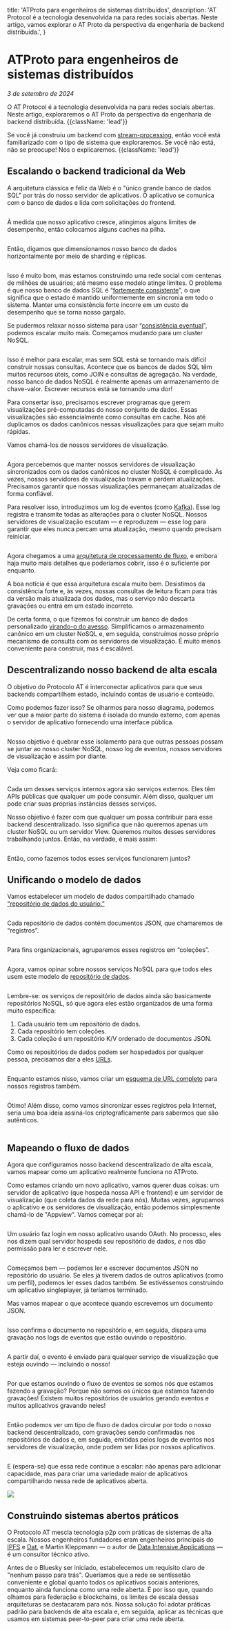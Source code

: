 
  title: 'ATProto para engenheiros de sistemas distribuídos',
  description:
    'AT Protocol é a tecnologia desenvolvida na  para redes sociais abertas. Neste artigo, vamos explorar o AT Proto da perspectiva da engenharia de backend distribuída.',
}

# ATProto para engenheiros de sistemas distribuídos

*3 de setembro de 2024*

O AT Protocol é a tecnologia desenvolvida na [](https://.app) para redes sociais abertas. Neste artigo, exploraremos o AT Proto da perspectiva da engenharia de backend distribuída. {{className: 'lead'}}

Se você já construiu um backend com [stream-processing](https://milinda.pathirage.org/kappa-architecture.com/), então você está familiarizado com o tipo de sistema que exploraremos. Se você não está, não se preocupe! Nós o explicaremos. {{className: 'lead'}}

## Escalando o backend tradicional da Web

A arquitetura clássica e feliz da Web é o "único grande banco de dados SQL" por trás do nosso servidor de aplicativos. O aplicativo se comunica com o banco de dados e lida com solicitações do frontend.

<Container>
<Image src={image1} alt="" className="w-full dark:invert max-w-md mx-auto" />
</Container>

À medida que nosso aplicativo cresce, atingimos alguns limites de desempenho, então colocamos alguns caches na pilha.

<Container>
<Image src={image2} alt="" className="w-full dark:invert max-w-2xl mx-auto" />
</Container>

Então, digamos que dimensionamos nosso banco de dados horizontalmente por meio de sharding e réplicas.

<Container>
<Image src={image3} alt="" className="w-full dark:invert max-w-xl mx-auto" />
</Container>

Isso é muito bom, mas estamos construindo uma rede social com centenas de milhões de usuários; até mesmo esse modelo atinge limites. O problema é que nosso banco de dados SQL é “[fortemente consistente](https://en.wikipedia.org/wiki/Strong_consistency)”, o que significa que o estado é mantido uniformemente em sincronia em todo o sistema. Manter uma consistência forte incorre em um custo de desempenho que se torna nosso gargalo.

Se pudermos relaxar nosso sistema para usar “[consistência eventual](https://en.wikipedia.org/wiki/Eventual_consistency)”, podemos escalar muito mais. Começamos mudando para um cluster NoSQL.

<Container>
<Image src={image4} alt="" className="w-full dark:invert max-w-lg mx-auto" />
</Container>

Isso é melhor para escalar, mas sem SQL está se tornando mais difícil construir nossas consultas. Acontece que os bancos de dados SQL têm muitos recursos úteis, como JOIN e consultas de agregação. Na verdade, nosso banco de dados NoSQL é realmente apenas um armazenamento de chave-valor. Escrever recursos está se tornando uma dor!

Para consertar isso, precisamos escrever programas que gerem visualizações pré-computadas do nosso conjunto de dados. Essas visualizações são essencialmente como consultas em cache. Nós até duplicamos os dados canônicos nessas visualizações para que sejam muito rápidas.

Vamos chamá-los de nossos servidores de visualização.

<Container>
<Image src={image5} alt="" className="w-full dark:invert" />
</Container>

Agora percebemos que manter nossos servidores de visualização sincronizados com os dados canônicos no cluster NoSQL é complicado. Às vezes, nossos servidores de visualização travam e perdem atualizações. Precisamos garantir que nossas visualizações permaneçam atualizadas de forma confiável.

Para resolver isso, introduzimos um log de eventos (como [Kafka](https://kafka.apache.org/)). Esse log registra e transmite todas as alterações para o cluster NoSQL. Nossos servidores de visualização escutam &mdash; e reproduzem &mdash; esse log para garantir que eles nunca percam uma atualização, mesmo quando precisam reiniciar.

<Container>
<Image src={image6} alt="" className="w-full dark:invert" />
</Container>

Agora chegamos a uma [arquitetura de processamento de fluxo](https://milinda.pathirage.org/kappa-architecture.com/), e embora haja muito mais detalhes que poderíamos cobrir, isso é o suficiente por enquanto.

A boa notícia é que essa arquitetura escala muito bem. Desistimos da consistência forte e, às vezes, nossas consultas de leitura ficam para trás da versão mais atualizada dos dados, mas o serviço não descarta gravações ou entra em um estado incorreto.

De certa forma, o que fizemos foi construir um banco de dados personalizado [virando-o do avesso](https://www.youtube.com/watch?v=fU9hR3kiOK0). Simplificamos o armazenamento canônico em um cluster NoSQL e, em seguida, construímos nosso próprio mecanismo de consulta com os servidores de visualização. É muito menos conveniente para construir, mas é escalável.

## Descentralizando nosso backend de alta escala

O objetivo do Protocolo AT é interconectar aplicativos para que seus backends compartilhem estado, incluindo contas de usuário e conteúdo.

Como podemos fazer isso? Se olharmos para nosso diagrama, podemos ver que a maior parte do sistema é isolada do mundo externo, com apenas o servidor de aplicativo fornecendo uma interface pública.

<Container>
<Image src={image7} alt="" className="w-full dark:invert" />
</Container>

Nosso objetivo é quebrar esse isolamento para que outras pessoas possam se juntar ao nosso cluster NoSQL, nosso log de eventos, nossos servidores de visualização e assim por diante.

Veja como ficará:

<Container>
<Image src={image8} alt="" className="w-full dark:invert" />
</Container>

Cada um desses serviços internos agora são serviços externos. Eles têm APIs públicas que qualquer um pode consumir. Além disso, qualquer um pode criar suas próprias instâncias desses serviços.

Nosso objetivo é fazer com que qualquer um possa contribuir para esse backend descentralizado. Isso significa que não queremos apenas um cluster NoSQL ou um servidor View. Queremos muitos desses servidores trabalhando juntos. Então, na verdade, é mais assim:

<Container><Image src={image9} alt="" className="w-full dark:invert" />
</Container>

Então, como fazemos todos esses serviços funcionarem juntos?

## Unificando o modelo de dados

Vamos estabelecer um modelo de dados compartilhado chamado [“repositório de dados do usuário.”](/guides/data-repos)

<Container>
<Image src={image10} alt="" className="w-full dark:invert max-w-72 mx-auto" />
</Container>

Cada repositório de dados contém documentos JSON, que chamaremos de “registros”.

<Container>
<Image src={image11} alt="" className="w-full dark:invert max-w-lg mx-auto" />
</Container>

Para fins organizacionais, agruparemos esses registros em “coleções”.

<Container>
<Image src={image12} alt="" className="w-full dark:invert max-w-lg mx-auto" />
</Container>

Agora, vamos opinar sobre nossos serviços NoSQL para que todos eles usem este modelo de [repositório de dados](/guides/data-repos).

<Container>
<Image src={image13} alt="" className="w-full dark:invert" />
</Container>

Lembre-se: os serviços de repositório de dados ainda são basicamente repositórios NoSQL, só que agora eles estão organizados de uma forma muito específica:

1. Cada usuário tem um repositório de dados.
2. Cada repositório tem coleções.
3. Cada coleção é um repositório K/V ordenado de documentos JSON.

Como os repositórios de dados podem ser hospedados por qualquer pessoa, precisamos dar a eles [URLs](/specs/at-uri-scheme).

<Container>
<Image src={image14} alt="" className="w-full dark:invert max-w-72 mx-auto" />
</Container>

Enquanto estamos nisso, vamos criar um [esquema de URL completo](/specs/at-uri-scheme) para nossos registros também.

<Container>
<Image src={image15} alt="" className="w-full dark:invert max-w-lg mx-auto" />
</Container>

Ótimo! Além disso, como vamos sincronizar esses registros pela Internet, seria uma boa ideia assiná-los criptograficamente para sabermos que são autênticos.

<Container>
<Image src={image16} alt="" className="w-full dark:invert max-w-lg mx-auto" />
</Container>

## Mapeando o fluxo de dados

Agora que configuramos nosso backend descentralizado de alta escala, vamos mapear como um aplicativo realmente funciona no ATProto.

Como estamos criando um novo aplicativo, vamos querer duas coisas: um servidor de aplicativo (que hospeda nossa API e frontend) e um servidor de visualização (que coleta dados da rede para nós). Muitas vezes, agrupamos o aplicativo e os servidores de visualização, então podemos simplesmente chamá-lo de "Appview". Vamos começar por aí:

<Container>
<Image src={image17} alt="" className="w-full dark:invert max-w-md mx-auto" />
</Container>

Um usuário faz login em nosso aplicativo usando OAuth. No processo, eles nos dizem qual servidor hospeda seu repositório de dados, _e_ nos dão permissão para ler e escrever nele.

<Container>
<Image src={image18} alt="" className="w-full dark:invert max-w-md mx-auto" />
</Container>

Começamos bem &mdash; podemos ler e escrever documentos JSON no repositório do usuário. Se eles já tiverem dados de outros aplicativos (como um perfil), podemos ler esses dados também. Se estivéssemos construindo um aplicativo singleplayer, já teríamos terminado.

Mas vamos mapear o que acontece quando escrevemos um documento JSON.

<Container>
<Image src={image19} alt="" className="w-full dark:invert max-w-xl mx-auto" />
</Container>

Isso confirma o documento no repositório e, em seguida, dispara uma gravação nos logs de eventos que estão ouvindo o repositório.

<Container>
<Image src={image20} alt="" className="w-full dark:invert" />
</Container>

A partir daí, o evento é enviado para qualquer serviço de visualização que esteja ouvindo &mdash; incluindo o nosso!

<Container>
<Image src={image21} alt="" className="w-full dark:invert" />
</Container>

Por que estamos ouvindo o fluxo de eventos se somos nós que estamos fazendo a gravação? Porque não somos os únicos que estamos fazendo gravações! Existem muitos repositórios de usuários gerando eventos e muitos aplicativos gravando neles!

<Container>
<Image src={image22} alt="" className="w-full dark:invert max-w-lg mx-auto" />
</Container>

Então podemos ver um tipo de fluxo de dados circular por todo o nosso backend descentralizado, com gravações sendo confirmadas nos repositórios de dados e, em seguida, emitidas pelos logs de eventos nos servidores de visualização, onde podem ser lidas por nossos aplicativos.

<Container>
<Image src={image23} alt="" className="w-full dark:invert" />
</Container>

E (espera-se) que essa rede continue a escalar: não apenas para adicionar capacidade, mas para criar uma variedade maior de aplicativos compartilhando nessa rede de aplicativos aberta.

<Container>
<Image src={image24} className="w-full dark:invert max-w-2xl" />
</Container>

## Construindo sistemas abertos práticos

O Protocolo AT mescla tecnologia p2p com práticas de sistemas de alta escala. Nossos engenheiros fundadores eram engenheiros principais do [IPFS](https://en.wikipedia.org/wiki/InterPlanetary_File_System) e [Dat](https://en.wikipedia.org/wiki/Dat_(software)), e Martin Kleppmann — o autor de [Data Intensive Applications](https://www.oreilly.com/library/view/designing-data-intensive-applications/9781491903063/) — é um consultor técnico ativo.

Antes de o Bluesky ser iniciado, estabelecemos um requisito claro de "nenhum passo para trás". Queríamos que a rede se sentissetão conveniente e global quanto todos os aplicativos sociais anteriores, enquanto ainda funciona como uma rede aberta. É por isso que, quando olhamos para federação e blockchains, os limites de escala dessas arquiteturas se destacaram para nós. Nossa solução foi adotar práticas padrão para backends de alta escala e, em seguida, aplicar as técnicas que usamos em sistemas peer-to-peer para criar uma rede aberta.

<FooterCTA href="/" title="Pronto para saber mais?" description="Especificações, guias e SDKs podem ser encontrados aqui." />